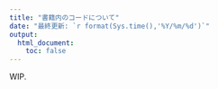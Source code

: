 ```yaml
---
title: "書籍内のコードについて"
date: "最終更新: `r format(Sys.time(),'%Y/%m/%d')`"
output:
  html_document:
    toc: false
---
```


WIP.

